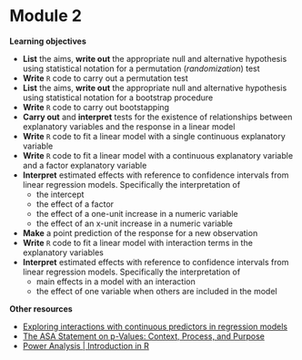 # Module 2 {-}

**Learning objectives**

+ **List** the aims, **write out** the appropriate null and alternative hypothesis using statistical notation for a permutation (*randomization*) test
+ **Write** `R` code to carry out a permutation test
+ **List** the aims, **write out** the appropriate null and alternative hypothesis using statistical notation for a bootstrap procedure 
+ **Write** `R` code to carry out bootstapping
+ **Carry out** and **interpret** tests for the existence of relationships between explanatory variables and the response in a linear model
+ **Write** `R` code to fit a linear model with a single continuous explanatory variable
+ **Write** `R` code to fit a linear model with a continuous explanatory variable and a factor explanatory variable
+ **Interpret** estimated effects with reference to confidence intervals from linear regression models. Specifically the interpretation of
   + the intercept
   + the effect of a factor
   + the effect of a one-unit increase in a numeric variable
   + the effect of an x-unit increase in a numeric variable
+ **Make** a point prediction of the response for a new observation
+ **Write** `R` code to fit a linear model with interaction terms in the explanatory variables
+ **Interpret** estimated effects with reference to confidence intervals from linear regression models. Specifically the interpretation of
    + main effects in a model with an interaction
    + the effect of one variable when others are included in the model


**Other resources**

+ [Exploring interactions with continuous predictors in regression models](https://interactions.jacob-long.com/articles/interactions.html)
+ [The ASA Statement on p-Values: Context, Process, and Purpose](https://www.tandfonline.com/doi/full/10.1080/00031305.2016.1154108)
+ [Power Analysis | Introduction in R](https://newpblog.netlify.app/2021-11-19-bit-by-bit-power-analysis/)


